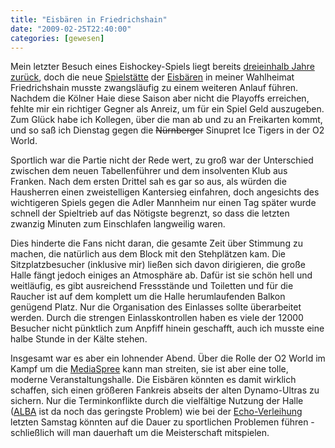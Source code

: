 ```yaml
---
title: "Eisbären in Friedrichshain"
date: "2009-02-25T22:40:00"
categories: [gewesen]
---
```


Mein letzter Besuch eines Eishockey-Spiels liegt bereits [dreieinhalb Jahre zurück](/blog/2005/09/10/krefelder-pinguine-vs-kolner-haie/), doch die neue [Spielstätte](http://www.o2world.de/) der [Eisbären](http://www.eisbaeren.de/) in meiner Wahlheimat Friedrichshain musste zwangsläufig zu einem weiteren Anlauf führen. Nachdem die Kölner Haie diese Saison aber nicht die Playoffs erreichen, fehlte mir ein richtiger Gegner als Anreiz, um für ein Spiel Geld auszugeben. Zum Glück habe ich Kollegen, über die man ab und zu an Freikarten kommt, und so saß ich Dienstag gegen die ~~Nürnberger~~ Sinupret Ice Tigers in der O2 World.

Sportlich war die Partie nicht der Rede wert, zu groß war der Unterschied zwischen dem neuen Tabellenführer und dem insolventen Klub aus Franken. Nach dem ersten Drittel sah es gar so aus, als würden die Hausherren einen zweistelligen Kantersieg einfahren, doch angesichts des wichtigeren Spiels gegen die Adler Mannheim nur einen Tag später wurde schnell der Spieltrieb auf das Nötigste begrenzt, so dass die letzten zwanzig Minuten zum Einschlafen langweilig waren.

Dies hinderte die Fans nicht daran, die gesamte Zeit über Stimmung zu machen, die natürlich aus dem Block mit den Stehplätzen kam. Die Sitzplatzbesucher (inklusive mir) ließen sich davon dirigieren, die große Halle fängt jedoch einiges an Atmosphäre ab. Dafür ist sie schön hell und weitläufig, es gibt ausreichend Fressstände und Toiletten und für die Raucher ist auf dem komplett um die Halle herumlaufenden Balkon genügend Platz. Nur die Organisation des Einlasses sollte überarbeitet werden. Durch die strengen Einlasskontrollen haben es viele der 12000 Besucher nicht pünktlich zum Anpfiff hinein geschafft, auch ich musste eine halbe Stunde in der Kälte stehen.

Insgesamt war es aber ein lohnender Abend. Über die Rolle der O2 World im Kampf um die [MediaSpree](http://de.wikipedia.org/wiki/Mediaspree) kann man streiten, sie ist aber eine tolle, moderne Veranstaltungshalle. Die Eisbären könnten es damit wirklich schaffen, sich einen größeren Fankreis abseits der alten Dynamo-Ultras zu sichern. Nur die Terminkonflikte durch die vielfältige Nutzung der Halle ([ALBA](http://www.albaberlin.de/) ist da noch das geringste Problem) wie bei der [Echo-Verleihung](http://www.o2world.de/event/tickets/ECHO-2009-/270.htm) letzten Samstag könnten auf die Dauer zu sportlichen Problemen führen - schließlich will man dauerhaft um die Meisterschaft mitspielen.
